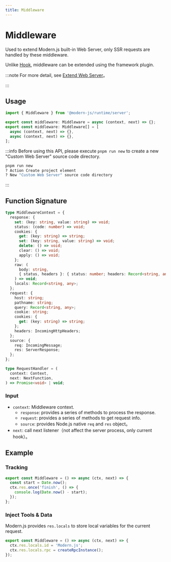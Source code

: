 ```yaml
---
title: Middleware
---
```

# Middleware

Used to extend Modern.js built-in Web Server, only SSR requests are handled by these middleware.

Unlike [Hook](/apis/app/runtime/web-server/hook), middleware can be extended using the framework plugin.

:::note
For more detail, see [Extend Web Server](/guides/advanced-features/web-server)。

:::

## Usage

```ts
import { Middleware } from '@modern-js/runtime/server';

export const middleware: Middleware = async (context, next) => {};
export const middleware: Middleware[] = [
  async (context, next) => {},
  async (context, next) => {},
];
```

:::info
Before using this API, please execute `pnpm run new` to create a new "Custom Web Server" source code directory.

```bash
pnpm run new
? Action Create project element
? New "Custom Web Server" source code directory
```

:::

## Function Signature

```ts
type MiddlewareContext = {
  response: {
    set: (key: string, value: string) => void;
    status: (code: number) => void;
    cookies: {
      get: (key: string) => string;
      set: (key: string, value: string) => void;
      delete: () => void;
      clear: () => void;
      apply: () => void;
    };
    raw: (
      body: string,
      { status, headers }: { status: number; headers: Record<string, any> },
    ) => void;
    locals: Record<string, any>;
  };
  request: {
    host: string;
    pathname: string;
    query: Record<string, any>;
    cookie: string;
    cookies: {
      get: (key: string) => string;
    };
    headers: IncomingHttpHeaders;
  };
  source: {
    req: IncomingMessage;
    res: ServerResponse;
  };
};

type RequestHandler = (
  context: Context,
  next: NextFunction,
) => Promise<void> | void;
```

### Input

- `context`: Middleware context.
  - `response`: provides a series of methods to process the response.
  - `request`: provides a series of methods to get request info.
  - `source`: provides Node.js native `req` and `res` object。
- `next`: call next listener（not affect the server process, only current hook）。

## Example

### Tracking

```ts
export const Middleware = () => async (ctx, next) => {
  const start = Date.now();
  ctx.res.once('finish', () => {
    console.log(Date.now() - start);
  });
};
```

### Inject Tools & Data

Modern.js provides `res.locals` to store local variables for the current request.

```ts
export const Middleware = () => async (ctx, next) => {
  ctx.res.locals.id = 'Modern.js';
  ctx.res.locals.rpc = createRpcInstance();
});
```
